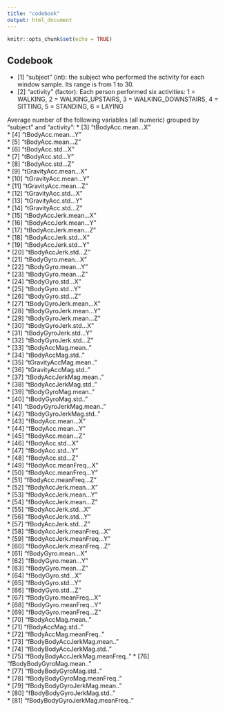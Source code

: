 ```yaml
---
title: "codebook"
output: html_document
---
```


```r
knitr::opts_chunk$set(echo = TRUE)
```

## Codebook

* [1] "subject" (int): the subject who performed the activity for each window sample. Its range is from 1 to 30.
* [2] "activity" (factor): Each person performed six activities: 1 = WALKING, 2 = WALKING_UPSTAIRS, 3 = WALKING_DOWNSTAIRS, 4 = SITTING, 5 = STANDING, 6 = LAYING          

Average number of the following variables (all numeric) grouped by "subject" and "activity":
* [3] "tBodyAcc.mean...X"              
* [4] "tBodyAcc.mean...Y"              
* [5] "tBodyAcc.mean...Z"              
* [6] "tBodyAcc.std...X"               
* [7] "tBodyAcc.std...Y"               
* [8] "tBodyAcc.std...Z"               
* [9] "tGravityAcc.mean...X"           
* [10] "tGravityAcc.mean...Y"           
* [11] "tGravityAcc.mean...Z"           
* [12] "tGravityAcc.std...X"            
* [13] "tGravityAcc.std...Y"            
* [14] "tGravityAcc.std...Z"            
* [15] "tBodyAccJerk.mean...X"          
* [16] "tBodyAccJerk.mean...Y"          
* [17] "tBodyAccJerk.mean...Z"          
* [18] "tBodyAccJerk.std...X"           
* [19] "tBodyAccJerk.std...Y"           
* [20] "tBodyAccJerk.std...Z"           
* [21] "tBodyGyro.mean...X"             
* [22] "tBodyGyro.mean...Y"             
* [23] "tBodyGyro.mean...Z"             
* [24] "tBodyGyro.std...X"              
* [25] "tBodyGyro.std...Y"              
* [26] "tBodyGyro.std...Z"              
* [27] "tBodyGyroJerk.mean...X"         
* [28] "tBodyGyroJerk.mean...Y"         
* [29] "tBodyGyroJerk.mean...Z"         
* [30] "tBodyGyroJerk.std...X"          
* [31] "tBodyGyroJerk.std...Y"          
* [32] "tBodyGyroJerk.std...Z"          
* [33] "tBodyAccMag.mean.."             
* [34] "tBodyAccMag.std.."              
* [35] "tGravityAccMag.mean.."          
* [36] "tGravityAccMag.std.."           
* [37] "tBodyAccJerkMag.mean.."         
* [38] "tBodyAccJerkMag.std.."          
* [39] "tBodyGyroMag.mean.."            
* [40] "tBodyGyroMag.std.."             
* [41] "tBodyGyroJerkMag.mean.."        
* [42] "tBodyGyroJerkMag.std.."         
* [43] "fBodyAcc.mean...X"              
* [44] "fBodyAcc.mean...Y"              
* [45] "fBodyAcc.mean...Z"              
* [46] "fBodyAcc.std...X"               
* [47] "fBodyAcc.std...Y"               
* [48] "fBodyAcc.std...Z"               
* [49] "fBodyAcc.meanFreq...X"          
* [50] "fBodyAcc.meanFreq...Y"          
* [51] "fBodyAcc.meanFreq...Z"          
* [52] "fBodyAccJerk.mean...X"          
* [53] "fBodyAccJerk.mean...Y"          
* [54] "fBodyAccJerk.mean...Z"          
* [55] "fBodyAccJerk.std...X"           
* [56] "fBodyAccJerk.std...Y"           
* [57] "fBodyAccJerk.std...Z"           
* [58] "fBodyAccJerk.meanFreq...X"      
* [59] "fBodyAccJerk.meanFreq...Y"      
* [60] "fBodyAccJerk.meanFreq...Z"      
* [61] "fBodyGyro.mean...X"             
* [62] "fBodyGyro.mean...Y"             
* [63] "fBodyGyro.mean...Z"             
* [64] "fBodyGyro.std...X"              
* [65] "fBodyGyro.std...Y"              
* [66] "fBodyGyro.std...Z"              
* [67] "fBodyGyro.meanFreq...X"         
* [68] "fBodyGyro.meanFreq...Y"         
* [69] "fBodyGyro.meanFreq...Z"         
* [70] "fBodyAccMag.mean.."             
* [71] "fBodyAccMag.std.."              
* [72] "fBodyAccMag.meanFreq.."         
* [73] "fBodyBodyAccJerkMag.mean.."     
* [74] "fBodyBodyAccJerkMag.std.."      
* [75] "fBodyBodyAccJerkMag.meanFreq.." 
* [76] "fBodyBodyGyroMag.mean.."        
* [77] "fBodyBodyGyroMag.std.."         
* [78] "fBodyBodyGyroMag.meanFreq.."    
* [79] "fBodyBodyGyroJerkMag.mean.."    
* [80] "fBodyBodyGyroJerkMag.std.."     
* [81] "fBodyBodyGyroJerkMag.meanFreq.."

